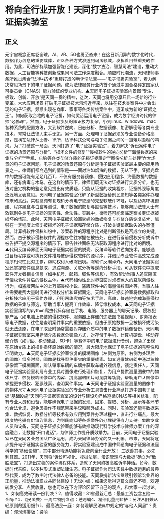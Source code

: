# 将向全行业开放！天同打造业内首个电子证据实验室
## 正文
元宇宙概念正席卷全球，AI、VR、5G也纷至沓来！在这日新月异的数字化时代，数据作为信息的重要载体，正以各种方式渗透到司法领域，发挥着日益重要的作用。为此，司法部持续加强智能化建设，深化“数字法治、智慧司法”建设，推动大数据、人工智能等科技创新成果同司法工作深度融合。顺应时代潮流，天同律师事务所推出集合“法律+技术”重磅打造的新诉讼法宝——“电子证据实验室”，着力解决常见场景下的电子证据问题，成为法律服务行业内首个通过中国合格评定国家认可委员会（CNAS）能力验证的专业机构。▲天同电子证据实验室内景图“专注、极致、创新、开放”是天同一贯的精神，这次，天同也将用分享开启一场新的行业变革。六大应用场景 打破电子证据技术鸿沟近年来，以往在技术类案件中才会出现的电子证据，频频出现在商事、家事等各类传统案件中，逐渐成为新的“证据之王”。如何获取合格的电子证据，如何灵活运用电子证据，成为数字经济时代的律师“必修课”。然而，电子证据涉及的知识极为复杂，小到linux、windows、mac各种系统的配置方法，大到软件逆向、日志分析、数据镜像、加密解密等各类专业技术，常常让法律人束手无策。另一方面，处理电子证据必须的专业设备价格高昂，是横在法律从业者、律所、法律科技公司与电子证据之间的一道难以逾越的鸿沟。为了打破这一局面，天同打造了“电子证据实验室”，着力解决“诉讼案件电子证据的场景还原与分析”、“损坏文件的修复”“侵权软件的逆向分析”“海量数据的采集与分析”“手机、电脑等各类存储介质的无损证据固定”“图像分析与处理”六大场景的电子证据问题。电子证据的场景还原与分析是电子证据实验室最主要的应用场景之一。律师们都会遇到的情形是——面对浩如烟海的数据，无从下手。证据光盘中的数据可能有足足几百T，不仅有服务器镜像、侵权应用程序、海量数据的数据库，还有病毒与木马。在这样的情形下，律师们既无法对证据进行实质分析，也无法对鉴定机构的鉴定意见提出有效质疑，只能从证据的收集程序、证据外观等角度泛泛地发表意见。天同电子证据实验室化解了新型数据给刑民商知等各类案件办理带来的挑战。实验室拥有复现和分析电子证据的完整软硬件环境，以及仿真环境搭建、程序黑盒与白盒等测试、电子数据的恢复与勘验等技术，能够帮助法律人士有效甄别各类电子证据的真实性、合法性。实践中，律师还可能面临定案关键证据被损坏的情形。此时，天同电子证据实验室掌握的数据修复与存储介质恢复技术，能够在一定程度上修复被损坏的电子证据和存储介质，打破关键证据缺失的办案僵局。计算机软件侵权纠纷中，涉案软件的源程序比对是判断侵权是否成立的关键。然而，由于被诉侵权软件的源程序往往掌握在被告处，在进行诉前侵权分析或诉中被告拒不提交源程序的情形下，原告往往面临无法获取源程序进行比对的困境。▲代码反编译界面天同电子证据实验室的脱壳、反编译等软件逆向技术，能够通过目标程序或可执行文件推导被诉侵权软件的源程序，并借助专业软件高效完成源程序相似性比对工作，帮助权利人破除困境。除软件反编译外，天同电子证据实验室还掌握软件信息提取、追踪溯源、关联分析等逆向分析手段，可从软件包中提取软件开发者相关信息（如手机号、邮箱、域名等信息），有效帮助当事人追查隐匿于侵权软件背后的侵权主体。▲代码相似性比对界面面对规模庞大的互联网侵权行为，如盗版网站中的上万部侵权小说、盗版软件中的海量侵权图片等，当事人往往需要耗费大量时间进行侵权分析和证据固定。天同电子证据实验室将数据抓取和分析技术应用于案件办理，利用网络爬虫等技术手段，高效、快速地完成海量侵权数据的采集与筛选，帮助当事人提高工作效率、降低维权成本。▲天同电子证据实验室编写的python爬虫代码存储在手机、电脑、服务器上的聊天记录、侵权犯罪产品（如电脑上安装的侵权软件、服务器上存储的违法图书或视频）、财务报表等电子数据，往往是查明案件事实的重要依据。但由于原始数据一旦被损坏或污染就无法还原，在电子取证时通常需要对存储介质中的电子数据作镜像备份。天同电子证据实验室采用存储介质数据全镜像方式，对存储于手机、计算机硬盘、移动存储介质（如U盘、移动硬盘、SD卡）等载体中的电子数据进行备份，避免了出现在原始介质上的操作损坏原始数据的情况，最大限度地保证了电子证据的完整性和证明效力。▲天同电子证据实验室恢复的模糊图像（左侧为原图，右侧为处理后的图像）很多时候，图像是找寻案件事实的重要线索。如交通事故纠纷中通过监控录像留下模糊画面，辨认肇事车辆的车牌并获取车辆外观信息，锁定责任人。天同电子证据实验室利用专业工具对图像进行处理和恢复，为用户提供测量图像中的物体尺寸、恢复模糊图像中的内容、提高黑暗图片可见度等功能，帮助用户从图像中掌握更多侵权、犯罪线索，查明案件事实。▲天同电子证据实验室测量的图像中的物体尺寸▲天同电子证据实验室的专业分析工具直击行业痛点打造中国电子证据“基础设施”天同电子证据实验室的设计与建设均严格遵循CNAS等相关标准，配有专业人员和设备，能够确保电子证据的发现、固定、提取、分析、展示等各环节均合法合规，避免因操作不规范带来争议和额外成本。同时，实验室还能将数据采集、数据恢复、数据分析等技术有效应用到案件办理过程中，直击行业痛点，最大限度地挖掘有价值的信息，为刑民商知等各类案件的办理提供有力支持。借助专业人员和设备，天同电子证据实验室能够有效推动现代科学技术与律师办案工作的深度融合，让数据“开口说话”，为律师工作提升质效助力。目前，天同电子证据实验室已在天同各业务团队广泛运用，成为天同律师办案的又一利器。未来，天同将逐步提升电子证据实验室的服务能力，将实验室建设成中国律师通向电子证据和法庭科学的“基础设施”，其中部分精选功能将免费向全行业开放！ 工欲善其事，必先利其器。2011年，天同将“诉讼可视化、模拟法庭、知识管理与大数据”确立为“致胜法宝”，打造出完善的案件流程体系，造就了天同的极高胜诉率神话。如今，数据时代来临，以多种形式重塑法律生态。电子证据作为司法实践中数据运用的最典型代表，成为了数字时代法律人必备的技能。天同将携新法宝继续引领诉讼业界的正能量，推动法律职业共同体建设！无讼小编：如果您觉得这篇文章还不错，欢迎转发分享、点赞收藏，您也可以在下方评论区留下自己的观点，和大家一起讨论。1、如何高效研读一份判决？2、值得收藏！31省最新汇总：最低工资包含五险一金吗？3、《民法典》一周年特别盘点：总则编4、精细化量刑辩护：关注从旧兼从轻原则的适用细节5、最高法民一庭：如何理解民法典中规定的“与他人同居”？责编：邓珂玮排版：梁萌